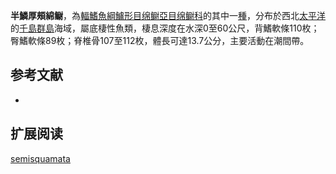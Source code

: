 {{Speciesbox
| name = 半鱗厚頰綿鳚
| image = 
| status = NE
| status_system = IUCN3.1
| genus = Hadropareia
| species = semisquamata
| authority = Andriashev & Matyushin, 1989
| synonyms = 
}}

'''半鱗厚頰綿鳚'''，為[[輻鰭魚綱|輻鰭魚綱]][[鱸形目|鱸形目]][[绵鳚亞目|绵鳚亞目]][[绵鳚科|绵鳚科]]的其中一[[種|種]]，分布於西北[[太平洋|太平洋]]的[[千島群島|千島群島]]海域，屬底棲性魚類，棲息深度在水深0至60公尺，背鰭軟條110枚；臀鰭軟條89枚；脊椎骨107至112枚，體長可達13.7公分，主要活動在潮間帶。

==参考文献==
*{{FishBase_species|genus=Hadropareia|species=semisquamata|year=2011|month=12}}

== 扩展阅读 ==
{{refbegin}}
{{wikispecies-inline|Hadropareia semisquamata|半鱗厚頰綿鳚}}
{{refend}}
{{Taxonbar|from=Q1096564}}

[[Category:厚頰綿鳚属|semisquamata]]


{{鱸形目小作品}}